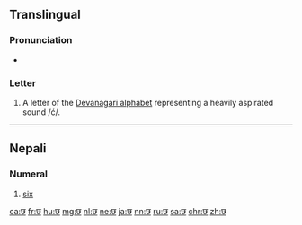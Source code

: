{{Devanagari character info|hex=91b|name=DEVANAGARI LETTER CHA|image=[[File:Deva-छ-order.gif|100px]]}}
==Translingual==

===Pronunciation===
* {{IPA|/tʃʰ/|lang=mul}}

===Letter===
{{mul-Deva|cha}}

# A letter of the [[Devanagari alphabet]] representing a heavily aspirated sound /ć/.

----

==Nepali==

===Numeral===
{{head|ne|numeral|tr=cha}}

# {{context|cardinal|lang=ne}} [[six]]

[[ca:छ]]
[[fr:छ]]
[[hu:छ]]
[[mg:छ]]
[[nl:छ]]
[[ne:छ]]
[[ja:छ]]
[[nn:छ]]
[[ru:छ]]
[[sa:छ]]
[[chr:छ]]
[[zh:छ]]